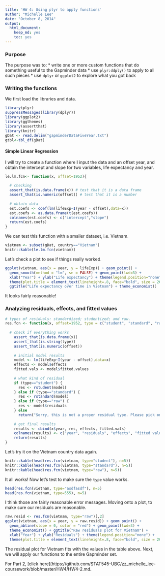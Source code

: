 ```yaml
---
title: 'HW 4: Using plyr to apply functions'
author: "Michelle Lee"
date: "October 8, 2014"
output:
  html_document:
    keep_md: yes
    toc: yes
---
```


### Purpose

The purpose was to:
* write one or more custom functions that do something useful to the Gapminder data
* use `plyr:ddply()` to apply to all such pieces
* use `dplyr` or `ggplot2` to explore what you got back


### Writing the functions

We first load the libraries and data.
```r
library(plyr)
suppressMessages(library(dplyr))
library(ggplot2)
library(ggthemes)
library(assertthat)
library(knitr)
gDat <- read.delim("gapminderDataFiveYear.txt")
gtbl<-tbl_df(gDat)
```


#### Simple Linear Regression

I will try to create a function where I input the data and an offset year, and obtain the intercept and slope for two variables, life expectancy and year. 

```r
le.lm.fcn<- function(x, offset=1952){
  
  # checking
  assert_that(is.data.frame(x)) # test that it is a data frame
  assert_that(is.numeric(offset)) # test that it is a number
  
  # obtain data
  est.coefs <- coef(lm(lifeExp~I(year - offset),data=x))
  est.coefs <- as.data.frame(t(est.coefs))
  colnames(est.coefs) <- c("intercept","slope")
  return(est.coefs)
}
```

We can test this function with a smaller dataset, i.e. Vietnam. 

```r
vietnam <- subset(gDat, country=="Vietnam")
knitr::kable(le.lm.fcn(vietnam))
```

Let's check a plot to see if things really worked.

```r
ggplot(vietnam, aes(x = year, y = lifeExp)) + geom_point() + 
  geom_smooth(method = "lm", se = FALSE) + geom_point(lwd=3) + 
  xlab("Year") + ylab("Life expectancy") + theme(legend.position="none")+ 
  theme(plot.title = element_text(lineheight=.8, face="bold", size = 20))+ 
  ggtitle("Life expectancy over time in Vietnam") + theme_economist()
```

It looks fairly reasonable!


### Analyzing residuals, effects, and fitted values

```r
# types of residuals: standardized; studentized; and raw. 
res.fcn <- function(x, offset=1952, type = c("student", "standard", "raw")) {
  
  # check if everything works
    assert_that(is.data.frame(x))
    assert_that(is.string(type))
    assert_that(is.numeric(offset))
    
    # initial model results
    model <- lm(lifeExp~I(year - offset),data=x)
    effects <- model$effects
    fitted.vals <- model$fitted.values
    
    # what kind of residual
    if (type=="student") {
      res <- rstudent(model)
    } else if (type=="standard") {
      res <- rstandard(model)
    } else if (type=="raw") {
      res <- model$residuals
    } else 
      return("Sorry, this is not a proper residual type. Please pick one of the three: 'student', 'standard', or 'raw'.")
    
    # get final results
    results <- cbind(x$year, res, effects, fitted.vals)
    colnames(results) <- c("year", "residuals", "effects", "fitted values")
    return(results)
}
```


Let's try it on the Vietnam country data again.

```r
knitr::kable(head(res.fcn(vietnam, type="student"), n=5))
knitr::kable(head(res.fcn(vietnam, type="standard"), n=5))
knitr::kable(head(res.fcn(vietnam, type="raw"), n=5))
```

It all works! Now let's test to make sure the `type` value works.

```r
head(res.fcn(vietnam, type="asdfasdf"), n=5)
head(res.fcn(vietnam, type=555), n=5)
```

I think those are fairly reasonable error messages. Moving onto a plot, to make sure our residuals are reasonable. 

```r
raw.resid <- res.fcn(vietnam, type="raw")[,2]
ggplot(vietnam, aes(x = year, y = raw.resid)) + geom_point() + 
  geom_abline(slope = 0, color = "red") + geom_point(lwd=3) + 
  theme_economist() + ggtitle("Raw residuals plot for Vietnam") +
  xlab("Year") + ylab("Residuals") + theme(legend.position="none") + 
  theme(plot.title = element_text(lineheight=.8, face="bold", size = 20))
```

The residual plot for Vietnam fits with the values in the table above. Next, we will apply our functions to the entire Gapminder set.

For Part 2, [click here](https://github.com/STAT545-UBC/zz_michelle_lee-coursework/blob/master/HW4/HW4-2.md. 
